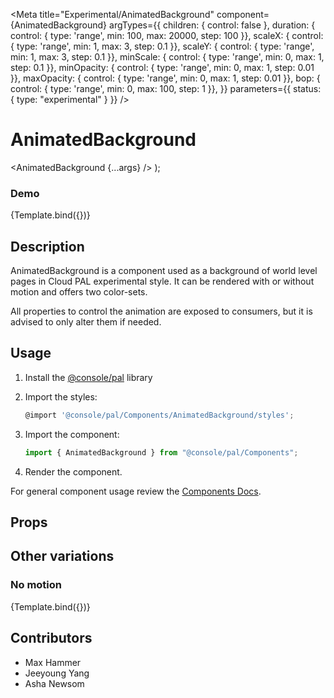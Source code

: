 
<Meta
  title="Experimental/AnimatedBackground"
  component={AnimatedBackground}
  argTypes={{
    children: { control: false },
    duration: { control: { type: 'range', min: 100, max: 20000, step: 100 }},
    scaleX: { control: { type: 'range', min: 1, max: 3, step: 0.1 }},
    scaleY: { control: { type: 'range', min: 1, max: 3, step: 0.1 }},
    minScale: { control: { type: 'range', min: 0, max: 1, step: 0.1 }},
    minOpacity: { control: { type: 'range', min: 0, max: 1, step: 0.01 }},
    maxOpacity: { control: { type: 'range', min: 0, max: 1, step: 0.01 }},
    bop: { control: { type: 'range', min: 0, max: 100, step: 1 }},
  }}
  parameters={{ status: { type: "experimental" } }}
/>

# AnimatedBackground

  <AnimatedBackground {...args} />
);

### Demo

<Canvas>
  <Story
    name="Demo"
    height='400px'
    args={{
      motion: true,
      maxOpacity: 1,
      minOpacity: .8,
      minScale: .8,
      scaleX: 1.1,
      scaleY: 1.3,
      bop: 5,
      colorSet: 'set-cyan-magenta-purple',
      duration: 13500
    }}
  >
    {Template.bind({})}
  </Story>
</Canvas>

## Description

AnimatedBackground is a component used as a background of world level pages in Cloud PAL experimental style. It can be rendered with or without motion and offers two color-sets.

All properties to control the animation are exposed to consumers, but it is advised to only alter them if needed.

## Usage

1.  Install the [@console/pal](https://github.ibm.com/ibmcloud/pal#how-to-install-and-use) library
2.  Import the styles:

    ```js
    @import '@console/pal/Components/AnimatedBackground/styles';
    ```

3.  Import the component:

    ```js
    import { AnimatedBackground } from "@console/pal/Components";
    ```

4.  Render the component.

For general component usage review the [Components Docs](https://pages.github.ibm.com/ibmcloud/pal/development-guidelines/components/overview).

## Props

<ArgsTable of={AnimatedBackground} />

## Other variations

### No motion

<Canvas>
  <Story
    name="No motion"
    height='400px'
    args={{
      motion: false,
      colorSet: 'set-cyan-magenta-purple',
      minOpacity: 1,
    }}
  >
    {Template.bind({})}
  </Story>
</Canvas>

## Contributors

- Max Hammer
- Jeeyoung Yang
- Asha Newsom

